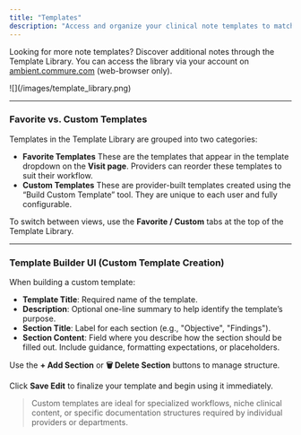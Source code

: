 ```yaml
---
title: "Templates"
description: "Access and organize your clinical note templates to match your workflow."
---
```


Looking for more note templates? Discover additional notes through the Template Library. You can access the library via your account on [ambient.commure.com](ambient.commure.com) (web-browser only).


<Frame>
  ![](/images/template_library.png)
</Frame>

---

### Favorite vs. Custom Templates

Templates in the Template Library are grouped into two categories:

- **Favorite Templates**
  These are the templates that appear in the template dropdown on the **Visit page**. Providers can reorder these templates to suit their workflow.
- **Custom Templates**
  These are provider-built templates created using the “Build Custom Template” tool. They are unique to each user and fully configurable.

To switch between views, use the **Favorite / Custom** tabs at the top of the Template Library.

---

### Template Builder UI (Custom Template Creation)

When building a custom template:

- **Template Title**: Required name of the template.
- **Description**: Optional one-line summary to help identify the template’s purpose.
- **Section Title**: Label for each section (e.g., "Objective", "Findings").
- **Section Content**: Field where you describe how the section should be filled out. Include guidance, formatting expectations, or placeholders.

Use the **\+ Add Section** or **🗑 Delete Section** buttons to manage structure.

Click **Save Edit** to finalize your template and begin using it immediately.

> Custom templates are ideal for specialized workflows, niche clinical content, or specific documentation structures required by individual providers or departments.